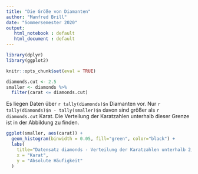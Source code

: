 ```yaml
---
title: "Die Größe von Diamanten"
author: "Manfred Brill"
date: "Sommersemester 2020"
output: 
   html_notebook : default
   html_document : default
---
```

```r
library(dplyr)
library(ggplot2)

knitr::opts_chunk$set(eval = TRUE)
```


```r
diamonds.cut <- 2.5
smaller <- diamonds %>%
  filter(carat <= diamonds.cut)
```

Es liegen Daten über `r tally(diamonds)$n` Diamanten vor.
Nur `r tally(diamonds)$n - tally(smaller)$n` davon sind größer als `r diamonds.cut` Karat.
Die Verteilung der Karatzahlen unterhalb dieser Grenze ist in der
Abbildung zu finden.

```r
ggplot(smaller, aes(carat)) +
  geom_histogram(binwidth = 0.05, fill="green", color="black") +
  labs(
    title="Datensatz diamonds - Verteilung der Karatzahlen unterhalb 2,5 Karat",
    x = "Karat",
    y = "Absolute Häufigkeit"
  )
```
